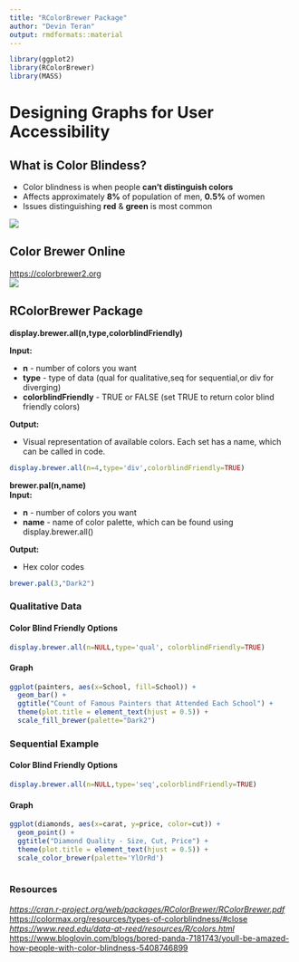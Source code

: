 ```yaml
---
title: "RColorBrewer Package"
author: "Devin Teran"
output: rmdformats::material
---
```


```r
library(ggplot2)
library(RColorBrewer)
library(MASS)

```
# Designing Graphs for User Accessibility
## What is Color Blindess?  

* Color blindness is when people **can't distinguish colors**  
* Affects approximately **8%** of population of men, **0.5%** of women  
* Issues distinguishing **red** & **green** is most common  

![](trafficlight.jpeg)   

## Color Brewer Online   
[https://colorbrewer2.org](https://colorbrewer2.org)  
![](ColorBrewer.png)      

## RColorBrewer Package  

**display.brewer.all(n,type,colorblindFriendly)**  

**Input:**  

* **n** - number of colors you want
* **type** - type of data (qual for qualitative,seq for sequential,or div for diverging)
* **colorblindFriendly** - TRUE or FALSE (set TRUE to return color blind friendly colors)

**Output:**  

* Visual representation of available colors. Each set has a name, which can be called in code.
```r
display.brewer.all(n=4,type='div',colorblindFriendly=TRUE)
```

**brewer.pal(n,name)**  
**Input:**  

* **n** - number of colors you want
* **name** - name of color palette, which can be found using display.brewer.all()  
  
**Output:**

* Hex color codes
```r
brewer.pal(3,"Dark2")
```

### Qualitative Data    
#### Color Blind Friendly Options    
```r
display.brewer.all(n=NULL,type='qual', colorblindFriendly=TRUE)
```    
  
#### Graph   
```r
ggplot(painters, aes(x=School, fill=School)) + 
  geom_bar() +
  ggtitle("Count of Famous Painters that Attended Each School") +
  theme(plot.title = element_text(hjust = 0.5)) +
  scale_fill_brewer(palette="Dark2")
```

### Sequential Example    
#### Color Blind Friendly Options     
```r
display.brewer.all(n=NULL,type='seq',colorblindFriendly=TRUE)
```  
  
#### Graph  
```r
ggplot(diamonds, aes(x=carat, y=price, color=cut)) +
  geom_point() +
  ggtitle("Diamond Quality - Size, Cut, Price") +
  theme(plot.title = element_text(hjust = 0.5)) +
  scale_color_brewer(palette='YlOrRd')
  
```


### Resources  

*[https://cran.r-project.org/web/packages/RColorBrewer/RColorBrewer.pdf](https://cran.r-project.org/web/packages/RColorBrewer/RColorBrewer.pdf)  
*[https://colormax.org/resources/types-of-colorblindness/#close](https://colormax.org/resources/types-of-colorblindness/#close)  
*[https://www.reed.edu/data-at-reed/resources/R/colors.html](https://www.reed.edu/data-at-reed/resources/R/colors.html)  
*[https://www.bloglovin.com/blogs/bored-panda-7181743/youll-be-amazed-how-people-with-color-blindness-5408746899](https://www.bloglovin.com/blogs/bored-panda-7181743/youll-be-amazed-how-people-with-color-blindness-5408746899)


